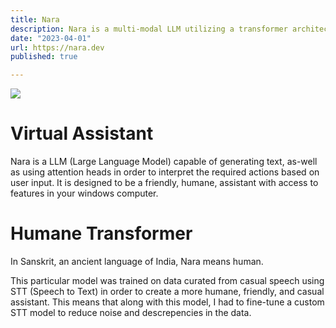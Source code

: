 ```yaml
---
title: Nara
description: Nara is a multi-modal LLM utilizing a transformer architecture for NLP and VA, is designed to be a friendly, humane, assistant with access to features in your windows computer. It is capable of generating text and interpreting the required actions based on user input. I am currently attempting to implement it into the Arch Linux OS.
date: "2023-04-01"
url: https://nara.dev
published: true

---
```



[![](/planetfall.png)](https://planetfall.io)

# Virtual Assistant

Nara is a LLM (Large Language Model) capable of generating text, as-well as using attention heads in order to interpret the required actions based on user input. It is designed to be a friendly, humane, assistant with access to features in your windows computer.

# Humane Transformer

In Sanskrit, an ancient language of India, Nara means human.

This particular model was trained on data curated from casual speech using STT (Speech to Text) in order to create a more humane, friendly, and casual assistant.
This means that along with this model, I had to fine-tune a custom STT model to reduce noise and descrepencies in the data.


